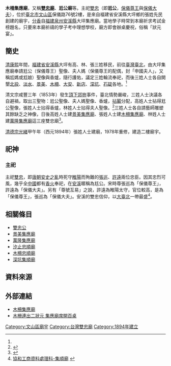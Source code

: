 '''木柵集應廟'''，又稱'''[[雙忠廟|雙忠廟]]'''、'''尪公廟'''等。主祀[[雙忠|雙忠]]（即'''尪公'''，[[保儀尊王|保儀尊王]]與[[保儀大夫|保儀大夫]]），位於[[臺北市|臺北市]][[文山區|文山區]]保儀路76號2樓，是來自福建省安溪縣大坪鄉的張姓先民創建的廟宇，[[分香|分香]]自[[福建|福建]][[泉州|泉州]][[安溪縣|安溪縣]]大坪集應廟。當地學子時常到本廟祈求考試金榜題名，只要來本廟祈禱的學子考中理想學校，廟方即會辦桌慶祝，俗稱「狀元宴」。

==簡史==
[[清朝|清]][[康熙|康熙]]年間，[[福建省|福建省]][[安溪縣|安溪縣]]大坪有高、林、張三姓移民，前往[[臺灣|臺灣]][[臺北|臺北]]，由大坪集應廟奉請尪公（保儀尊王）聖像、夫人媽（保儀尊王的配偶，封「申國夫人」，又稱尪媽或尪娘）聖像與香爐，隨行護佑，議定三姓輪流奉祀，而後三姓人士各自開墾[[北投區|北投]]、[[淡水區|淡水]]、[[景美|景美]]、[[木柵|木柵]]、[[大安區_(臺北市)|大安]]、[[新店區|新店]]、[[深坑區|深坑]]、[[石碇區|石碇]]各地。<ref name="文化資產"/>

清文宗咸豐三年（1853年）發生[[頂下郊拚|頂下郊拚]]事件，臺北情勢嚴峻，三姓人士決議各自避禍，取出三聖物：尪公聖像、夫人媽聖像、香爐，[[拈鬮|拈鬮]]分配，高姓人士拈得尪公聖像，張姓人士拈得香爐，林姓人士拈得夫人聖像。<ref name="文化資產">{{Cite news|url=https://www.taiwangods.com/html/cultural/3_0011.aspx?i=299|title=臺北市文化資產 景美集應廟|author=|language=zh-tw|newspaper=|date=|accessdate=|archive-date=2020-09-26|archive-url=https://web.archive.org/web/20200926190655/https://www.taiwangods.com/html/cultural/3_0011.aspx?i=299}}</ref>三姓人士各自請藝師雕塑其餘缺乏之神像，日後高姓人士建[[景美集應廟|景美集應廟]]、張姓人士建[[木柵集應廟|木柵集應廟]]、林姓人士建[[萬隆集應廟|萬隆集應廟]]這三座雙忠廟<ref name="羅智華 ">{{Cite news|url=https://www.merit-times.com.tw/NewsPage.aspx?unid=526973|title=木柵 集應廟 見證百年更迭|author=羅智華|language=zh-tw|newspaper=人間福報|date=2003-11-05|accessdate=2021-04-14|archive-date=2021-04-13|archive-url=https://web.archive.org/web/20210413190415/https://www.merit-times.com.tw/NewsPage.aspx?unid=526973|dead-url=no}}</ref>。

[[清德宗|清德宗]][[光緒|光緒]]甲午年（西元1894年）張姓人士建廟，1978年重修，建造二樓廟宇。

==祀神==
===主祀===
主祀[[雙忠|雙忠]]，即[[唐朝|唐朝]][[安史之亂|安史之亂]]時死守[[睢陽|睢陽]]而殉難的[[張巡|張巡]]、[[許遠|許遠]]兩位忠臣。因其忠烈可風，幾乎全[[中國|中國]]都有[[香火|香火]]奉祀，在[[安溪|安溪]]暱稱為尪公。宋時尊張巡為「保儀尊王」，許遠為「保儀大夫」。另有「尊號互易」之說，許遠為睢陽太守，官位較高，是為「保儀尊王」，張巡為「保儀大夫」。安溪的雙忠信仰，以[[大臺北|大臺北]]一帶最盛<ref>[http://www.mis.hhvs.tp.edu.tw/html/user/game/97pro/a102/aoyou1_04.html 協和工商資料處理科-集順廟] {{webarchive|url=https://web.archive.org/web/20141026044156/http://www.mis.hhvs.tp.edu.tw/html/user/game/97pro/a102/aoyou1_04.html |date=2014-10-26 }}</ref>。

==相關條目==
*[[雙忠公|雙忠公]]
*[[景美集應廟|景美集應廟]]
*[[萬隆集應廟|萬隆集應廟]]
*[[汐止忠順廟|汐止忠順廟]]
*[[木柵忠順廟|木柵忠順廟]]
*[[深坑集順廟|深坑集順廟]]

== 資料來源 ==
{{reflist|2}}

[[Category:文山區廟宇|Category:文山區廟宇]]
[[Category:台灣雙忠廟|Category:台灣雙忠廟]]
[[Category:1894年建立|Category:1894年建立]]

==外部連結==
*[http://library.taiwanschoolnet.org/cyberfair2012/zjps0000/3-4-2.htm  木柵集應廟] {{Wayback|url=http://library.taiwanschoolnet.org/cyberfair2012/zjps0000/3-4-2.htm |date=20141225015815 }}
*[https://tw.news.yahoo.com/%E6%9C%A8%E6%9F%B5%E9%80%A3%E5%87%BA%E4%BA%8C%E7%8B%80%E5%85%83-%E9%9B%86%E6%87%89%E5%BB%9F%E5%B8%AD%E9%96%8B%E7%99%BE%E6%A1%8C-213000031.html  木柵連出二狀元 集應廟席開百桌] {{Wayback|url=https://tw.news.yahoo.com/%E6%9C%A8%E6%9F%B5%E9%80%A3%E5%87%BA%E4%BA%8C%E7%8B%80%E5%85%83-%E9%9B%86%E6%87%89%E5%BB%9F%E5%B8%AD%E9%96%8B%E7%99%BE%E6%A1%8C-213000031.html |date=20141213125719 }}